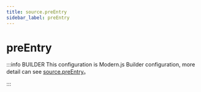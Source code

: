 ```yaml
---
title: source.preEntry
sidebar_label: preEntry
---
```

# preEntry

:::info BUILDER
This configuration is Modern.js Builder configuration, more detail can see [source.preEntry](https://modernjs.dev/builder/en/api/config-source.html#source-preentry)。

:::


<Main />
